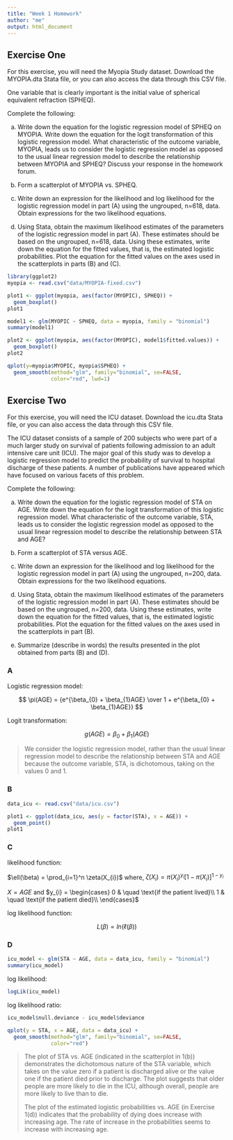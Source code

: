 ```yaml
---
title: "Week 1 Homework"
author: "me"
output: html_document
---
```


## Exercise One

For this exercise, you will need the Myopia Study dataset. Download the MYOPIA.dta Stata file, or you can also access the data through this CSV file.


One variable that is clearly important is the initial value of spherical equivalent refraction (SPHEQ).

Complete the following:

a. Write down the equation for the logistic regression model of SPHEQ on MYOPIA. Write down the equation for the logit transformation of this logistic regression model. What characteristic of the outcome variable, MYOPIA, leads us to consider the logistic regression model as opposed to the usual linear regression model to describe the relationship between MYOPIA and SPHEQ? Discuss your response in the homework forum.

b. Form a scatterplot of MYOPIA vs. SPHEQ.

c. Write down an expression for the likelihood and log likelihood for the logistic regression model in part (A) using the ungrouped, n=618, data. Obtain expressions for the two likelihood equations.

d. Using Stata, obtain the maximum likelihood estimates of the parameters of the logistic regression model in part (A). These estimates should be based on the ungrouped, n=618, data. Using these estimates, write down the equation for the fitted values, that is, the estimated logistic probabilities. Plot the equation for the fitted values on the axes used in the scatterplots in parts (B) and (C).


```r
library(ggplot2)
myopia <- read.csv("data/MYOPIA-fixed.csv")

plot1 <- ggplot(myopia, aes(factor(MYOPIC), SPHEQ)) +
  geom_boxplot()
plot1
```


```r
model1 <- glm(MYOPIC ~ SPHEQ, data = myopia, family = "binomial")
summary(model1)
```

```r
plot2 <- ggplot(myopia, aes(factor(MYOPIC), model1$fitted.values)) +
  geom_boxplot()
plot2
```


```r
qplot(y=myopia$MYOPIC, myopia$SPHEQ) +
  geom_smooth(method="glm", family="binomial", se=FALSE, 
              color="red", lwd=1)
```

## Exercise Two

For this exercise, you will need the ICU dataset. Download the icu.dta Stata file, or you can also access the data through this CSV file.


The ICU dataset consists of a sample of 200 subjects who were part of a much larger study on survival of patients following admission to an adult intensive care unit (ICU). The major goal of this study was to develop a logistic regression model to predict the probability of survival to hospital discharge of these patients. A number of publications have appeared which have focused on various facets of this problem.

Complete the following:

a. Write down the equation for the logistic regression model of STA on AGE. Write down the equation for the logit transformation of this logistic regression model. What characteristic of the outcome variable, STA, leads us to consider the logistic regression model as opposed to the usual linear regression model to describe the relationship between STA and AGE?

b. Form a scatterplot of STA versus AGE.

c. Write down an expression for the likelihood and log likelihood for the logistic regression model in part (A) using the ungrouped, n=200, data. Obtain expressions for the two likelihood equations.

d. Using Stata, obtain the maximum likelihood estimates of the parameters of the logistic regression model in part (A). These estimates should be based on the ungrouped, n=200, data. Using these estimates, write down the equation for the fitted values, that is, the estimated logistic probabilities. Plot the equation for the fitted values on the axes used in the scatterplots in part (B).

e. Summarize (describe in words) the results presented in the plot obtained from parts (B) and (D).

### A

Logistic regression model:

$$ \pi(AGE) = {e^{\beta_{0} + \beta_{1}AGE} \over 1 + e^{\beta_{0} + \beta_{1}AGE}}  $$

Logit transformation:

$$ g(AGE) = \beta_{0} + \beta_{1}(AGE) $$

>We consider the logistic regression model, rather than the usual linear regression model
>to describe the relationship between STA and AGE because the outcome variable, STA, is
>dichotomous, taking on the values 0 and 1.

### B

```r
data_icu <- read.csv("data/icu.csv")

plot1 <- ggplot(data_icu, aes(y = factor(STA), x = AGE)) +
  geom_point()
plot1
```

### C

likelihood function:

$\ell(\beta) = \prod_{i=1}^n \zeta(X_{i})$ where, $\zeta(X_{i}) = \pi(X_{i})^{y_{i}}[1 - \pi(X_{i})]^{1 - y_{i}}$

$X = AGE$ and $y_{i} =
  \begin{cases}
    0       & \quad \text{if the patient lived}\\
    1  & \quad \text{if the patient died}\\
  \end{cases}$
  
log likelihood function:

$$ L(\beta) = ln(\ell(\beta)) $$

### D

```r
icu_model <- glm(STA ~ AGE, data = data_icu, family = "binomial")
summary(icu_model)
```

log likelihood:

```r
logLik(icu_model)
```


log likelihood ratio:

```r
icu_model$null.deviance - icu_model$deviance
```

```r
qplot(y = STA, x = AGE, data = data_icu) + 
  geom_smooth(method="glm", family="binomial", se=FALSE, 
              color="red")
```

>The plot of STA vs. AGE (indicated in the scatterplot in 1(b)) demonstrates the dichotomous nature
>of the STA variable, which takes on the value zero if a patient is discharged alive or the value one if
>the patient died prior to discharge. The plot suggests that older people are more likely to die in the
>ICU, although overall, people are more likely to live than to die.
>
>The plot of the estimated logistic probabilities vs. AGE (in Exercise 1(d)) indicates that the
>probability of dying does increase with increasing age. The rate of increase in the probabilities
>seems to increase with increasing age.
